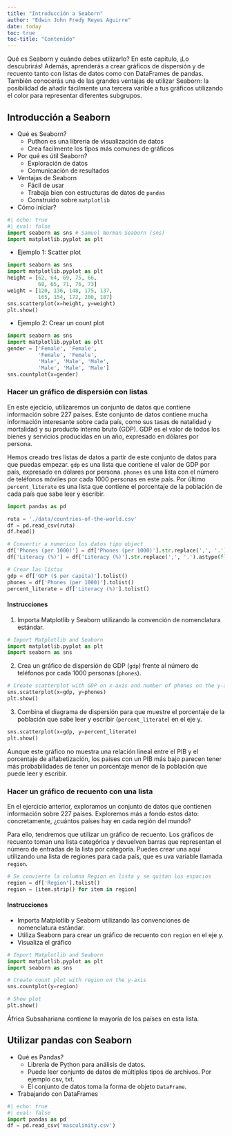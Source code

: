 ```yaml
---
title: "Introducción a Seaborn"
author: "Edwin John Fredy Reyes Aguirre"
date: today
toc: true
toc-title: "Contenido"
---
```


Qué es Seaborn y cuándo debes utilizarlo? En este capítulo, ¡Lo descubrirás! Además, aprenderás a crear gráficos de dispersión y de recuento tanto con listas de datos como con DataFrames de pandas. También conocerás una de las grandes ventajas de utilizar Seaborn: la posibilidad de añadir fácilmente una tercera varible a tus gráficos utilizando el color para representar diferentes subgrupos.

## Introducción a Seaborn

- Qué es Seaborn?
    - Puthon es una librería de visualización de datos
    - Crea facilmente los tipos más comunes de gráficos

- Por qué es útil Seaborn?
    - Exploración de datos
    - Comunicación de resultados

- Ventajas de Seaborn
    - Fácil de usar
    - Trabaja bien con estructuras de datos de `pandas`
    - Construído sobre `matplotlib`

- Cómo iniciar?

```python
#| echo: true
#| eval: false
import seaborn as sns # Samuel Norman Seaborn (sns)
import matplotlib.pyplot as plt
```

- Ejemplo 1: Scatter plot

```python
import seaborn as sns
import matplotlib.pyplot as plt
height = [62, 64, 69, 75, 66,
          68, 65, 71, 76, 73]
weight = [120, 136, 148, 175, 137,
          165, 154, 172, 200, 187]
sns.scatterplot(x=height, y=weight)
plt.show()
```

- Ejemplo 2: Crear un count plot

```python
import seaborn as sns
import matplotlib.pyplot as plt
gender = ['Female', 'Female',
          'Female', 'Female',
          'Male', 'Male', 'Male',
          'Male', 'Male', 'Male']
sns.countplot(x=gender)
```

### Hacer un gráfico de dispersión con listas

En este ejecicio, utilizaremos un conjunto de datos que contiene información sobre 227 países. Este conjunto de datos contiene mucha información interesante sobre cada país, como sus tasas de natalidad y mortalidad y su producto interno bruto (GDP). GDP es el valor de todos los bienes y servicios producidas en un año, expresado en dólares por persona.

Hemos creado tres listas de datos a partir de este conjunto de datos para que puedas empezar. `gdp` es una lista que contiene el valor de GDP por país, expresado en dólares por persona. `phones` es una lista con el número de teléfonos móviles por cada 1000 personas en este país. Por último `percent_literate` es una lista que contiene el porcentaje de la población de cada país que sabe leer y escribir.

```python
import pandas as pd

ruta = './data/countries-of-the-world.csv'
df = pd.read_csv(ruta)
df.head()
```

```python
# Convertir a numerico los datos tipo object
df['Phones (per 1000)'] = df['Phones (per 1000)'].str.replace(',', '.').astype(float)
df['Literacy (%)'] = df['Literacy (%)'].str.replace(',', '.').astype(float)

# Crear las listas
gdp = df['GDP ($ per capita)'].tolist()
phones = df['Phones (per 1000)'].tolist()
percent_literate = df['Literacy (%)'].tolist()
```


#### Instrucciones

1. Importa Matplotlib y Seaborn utilizando la convención de nomenclatura estándar.

```python
# Import Matplotlib and Seaborn
import matplotlib.pyplot as plt
import seaborn as sns
```

2. Crea un gráfico de dispersión de GDP (`gdp`) frente al número de teléfonos por cada 1000 personas (`phones`).

```python
# Create scatterplot with GDP on x-axis and number of phones on the y-axis
sns.scatterplot(x=gdp, y=phones)
plt.show()
```

3. Combina el diagrama de dispersión para que muestre el porcentaje de la población que sabe leer y escribir (`percent_literate`) en el eje y.

```python
sns.scatterplot(x=gdp, y=percent_literate)
plt.show()
```
Aunque este gráfico no muestra una relación lineal entre el PIB y el porcentaje de alfabetización, los países con un PIB más bajo parecen tener más probabilidades de tener un porcentaje menor de la población que puede leer y escribir.


### Hacer un gráfico de recuento con una lista

En el ejercicio anterior, exploramos un conjunto de datos que contienen información sobre 227 países. Exploremos más a fondo estos dato: concretamente, ¿cuántos países hay en cada región del mundo?

Para ello, tendremos que utilizar un gráfico de recuento. Los gráficos de recuento toman una lista categórica y devuelven barras que representan el número de entradas de la lista por categoría. Puedes crear una aquí utilizando una lista de regiones para cada país, que es uva variable llamada `region`.


```python
# Se convierte la columna Region en lista y se quitan los espacios
region = df['Region'].tolist()
region = [item.strip() for item in region]
```

#### Instrucciones

- Importa Matplotlib y Seaborn utilizando las convenciones de nomenclatura estándar.
- Utiliza Seaborn para crear un gráfico de recuento con `region` en el eje y.
- Visualiza el gráfico

```python
# Import Matplotlib and Seaborn
import matplotlib.pyplot as plt
import seaborn as sns

# Create count plot with region on the y-axis
sns.countplot(y=region)

# Show plot
plt.show()
```

África Subsahariana contiene la mayoría de los países en esta lista.


## Utilizar pandas con Seaborn

- Qué es Pandas?
    - Librería de Python para análisis de datos.
    - Puede leer conjunto de datos de múltiples tipos de archivos. Por ejemplo csv, txt.
    - El conjunto de datos toma la forma de objeto `DataFrame`.

- Trabajando con DataFrames


```python
#| echo: true
#| eval: false
import pandas as pd
df = pd.read_csv('masculinity.csv')
```